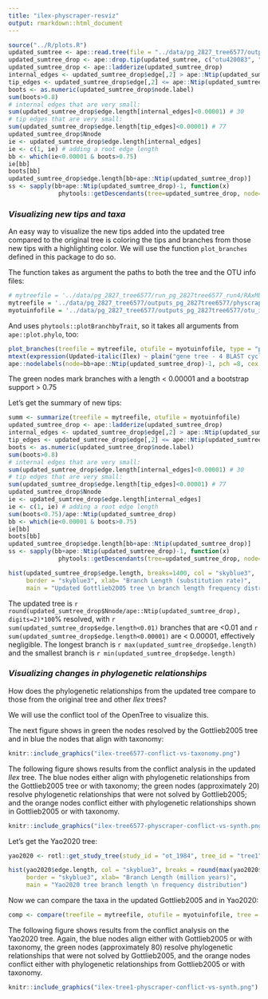 ```yaml
---
title: "ilex-physcraper-resviz"
output: rmarkdown::html_document
---
```

```r
source("../R/plots.R")
updated_sumtree <- ape::read.tree(file = "../data/pg_2827_tree6577/outputs_pg_2827tree6577/physcraper_pg_2827tree6577.tre")
updated_sumtree_drop <- ape::drop.tip(updated_sumtree, c("otu420083", "otu420099"))
updated_sumtree_drop <- ape::ladderize(updated_sumtree_drop)
internal_edges <- updated_sumtree_drop$edge[,2] > ape::Ntip(updated_sumtree_drop)
tip_edges <- updated_sumtree_drop$edge[,2] <= ape::Ntip(updated_sumtree_drop)
boots <- as.numeric(updated_sumtree_drop$node.label)
sum(boots>0.8)
# internal edges that are very small:
sum(updated_sumtree_drop$edge.length[internal_edges]<0.00001) # 30
# tip edges that are very small:
sum(updated_sumtree_drop$edge.length[tip_edges]<0.00001) # 77
updated_sumtree_drop$Nnode
ie <- updated_sumtree_drop$edge.length[internal_edges]
ie <- c(1, ie) # adding a root edge length
bb <- which(ie<0.00001 & boots>0.75)
ie[bb]
boots[bb]
updated_sumtree_drop$edge.length[bb+ape::Ntip(updated_sumtree_drop)]
ss <- sapply(bb+ape::Ntip(updated_sumtree_drop)-1, function(x)
              phytools::getDescendants(tree=updated_sumtree_drop, node=x))
```
### *Visualizing new tips and taxa*

An easy way to visualize the new tips added into the updated tree compared to the original tree is coloring the tips and branches from those new tips with a highlighting color. We will use the function `plot_branches` defined in this package to do so.

The function takes as argument the paths to both the tree and the OTU info files:

```r
# mytreefile = '../data/pg_2827_tree6577/run_pg_2827tree6577_run4/RAxML_bestTree.2020-07-31'
mytreefile = '../data/pg_2827_tree6577/outputs_pg_2827tree6577/physcraper_pg_2827tree6577.tre'
myotuinfofile = '../data/pg_2827_tree6577/outputs_pg_2827tree6577/otu_info_pg_2827tree6577.csv'
```


And uses `phytools::plotBranchbyTrait`, so it takes all arguments from `ape::plot.phylo`, too:

```r
plot_branches(treefile = mytreefile, otufile = myotuinfofile, type = "phylogram", cex = 0.25, edge.width = 0.5, tip_label = "taxon")
mtext(expression(Updated~italic(Ilex) ~ plain("gene tree - 4 BLAST cycles")), side= 3, line=-1, cex = 0.5)
ape::nodelabels(node=bb+ape::Ntip(updated_sumtree_drop)-1, pch =8, cex = 0.1, col = "green")
```

The green nodes mark branches with a length < 0.00001 and a bootstrap support > 0.75

Let's get the summary of new tips:

```r
summ <- summarize(treefile = mytreefile, otufile = myotuinfofile)
updated_sumtree_drop <- ape::ladderize(updated_sumtree_drop)
internal_edges <- updated_sumtree_drop$edge[,2] > ape::Ntip(updated_sumtree_drop)
tip_edges <- updated_sumtree_drop$edge[,2] <= ape::Ntip(updated_sumtree_drop)
boots <- as.numeric(updated_sumtree_drop$node.label)
sum(boots>0.8)
# internal edges that are very small:
sum(updated_sumtree_drop$edge.length[internal_edges]<0.00001) # 30
# tip edges that are very small:
sum(updated_sumtree_drop$edge.length[tip_edges]<0.00001) # 77
updated_sumtree_drop$Nnode
ie <- updated_sumtree_drop$edge.length[internal_edges]
ie <- c(1, ie) # adding a root edge length
sum(boots<0.75)/ape::Ntip(updated_sumtree_drop)
bb <- which(ie<0.00001 & boots>0.75)
ie[bb]
boots[bb]
updated_sumtree_drop$edge.length[bb+ape::Ntip(updated_sumtree_drop)]
ss <- sapply(bb+ape::Ntip(updated_sumtree_drop)-1, function(x)
              phytools::getDescendants(tree=updated_sumtree_drop, node=x))
```
```r
hist(updated_sumtree_drop$edge.length, breaks=1400, col = "skyblue3",
     border = "skyblue3", xlab= "Branch Length (substitution rate)",
     main = "Updated Gottlieb2005 tree \n branch length frequency distribution")
```

The updated tree is `r round(updated_sumtree_drop$Nnode/ape::Ntip(updated_sumtree_drop), digits=2)*100`% resolved, with `r sum(updated_sumtree_drop$edge.length<0.01)`
branches that are <0.01 and `r sum(updated_sumtree_drop$edge.length<0.00001)` are < 0.00001, effectively negligible.
The longest branch is `r max(updated_sumtree_drop$edge.length)` and the smallest
branch is `r min(updated_sumtree_drop$edge.length)`

### *Visualizing changes in phylogenetic relationships*

How does the phylogenetic relationships from the updated tree compare to those from the original tree and other *Ilex* trees?

We will use the conflict tool of the OpenTree to visualize this.

The next figure shows in green the nodes resolved by the Gottlieb2005 tree and in blue the nodes that align with taxonomy:
```r

knitr::include_graphics("ilex-tree6577-conflict-vs-taxonomy.png")
```


The following figure shows results from the conflict analysis in the updated *Ilex* tree. The blue nodes either align with phylogenetic relationships from the Gottlieb2005 tree or with taxonomy; the green nodes (approximately 20) resolve phylogenetic relationships that were not solved by Gottlieb2005; and the orange nodes conflict either with phylogenetic relationships shown in Gottlieb2005 or with taxonomy.

```r

knitr::include_graphics("ilex-tree6577-physcraper-conflict-vs-synth.png")
```

Let's get the Yao2020 tree:
```r
yao2020 <- rotl::get_study_tree(study_id = "ot_1984", tree_id = "tree1")
```


```r
hist(yao2020$edge.length, col = "skyblue3", breaks = round(max(yao2020$edge.length)),
     border = "skyblue3", xlab= "Branch Length (million years)",
     main = "Yao2020 tree branch length \n frequency distribution")
```

Now we can compare the taxa in the updated Gottlieb2005 and in Yao2020:

```r
comp <- compare(treefile = mytreefile, otufile = myotuinfofile, tree = yao2020)
```

The following figure shows results from the conflict analysis on the Yao2020 tree. Again, the blue nodes align either with Gottlieb2005 or with taxonomy, the green nodes (approximately 80) resolve phylogenetic relationships that were not solved by Gottlieb2005, and the orange nodes conflict either with phylogenetic relationships from Gottlieb2005 or with taxonomy.

```r

knitr::include_graphics("ilex-tree1-physcraper-conflict-vs-synth.png")
```
